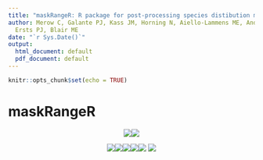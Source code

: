```yaml
---
title: "maskRangeR: R package for post-processing species distibution models"
author: Merow C, Galante PJ, Kass JM, Horning N, Aiello-Lammens ME, Anderson RP, Pinilla-Buitrago GE, Velasquez J,
  Ersts PJ, Blair ME
date: "`r Sys.Date()`"
output:
  html_document: default
  pdf_document: default
---
```


```r
knitr::opts_chunk$set(echo = TRUE)
```

# maskRangeR

<center>

[![](./websiteImages/NASA.png)](https://www.nasa.gov/)[![](./websiteImages/GEOBON.png)](https://geobon.org/)

[![](./websiteImages/Pace.png)](https://www.pace.edu/)[![](./websiteImages/CCNY.png)](https://www.ccny.cuny.edu/)[![](./websiteImages/CUNY.png)](http://www2.cuny.edu/)[![](./websiteImages/UConn.png)](https://uconn.edu/)[![](./websiteImages/Humboldt.png)](http://www.humboldt.org.co/en/)
[![](./websiteImages/CBC.png)](https://www.amnh.org/our-research/center-for-biodiversity-conservation)
</center>
